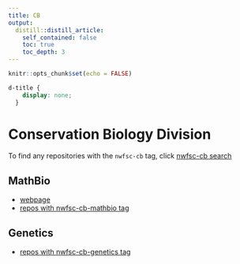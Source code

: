 ```yaml
---
title: CB
output:
  distill::distill_article:
    self_contained: false
    toc: true
    toc_depth: 3
---
```


```r
knitr::opts_chunk$set(echo = FALSE)
```

```css
d-title {
    display: none;
  }
```

# Conservation Biology Division

To find any repositories with the `nwfsc-cb` tag, click [nwfsc-cb search](https://github.com/search?q=topic%3Anwfsc-cb+org%3Anoaa-nwfsc&type=Repositories)

## MathBio

* [webpage](https://noaa-nwfsc.github.io/cb-math-bio/)
* [repos with nwfsc-cb-mathbio tag](https://github.com/search?q=topic%3Anwfsc-cb-mathbio+org%3Anoaa-nwfsc&type=Repositories)

## Genetics

* [repos with nwfsc-cb-genetics tag](https://github.com/search?q=topic%3Anwfsc-cb-genetics+org%3Anoaa-nwfsc&type=Repositories)

